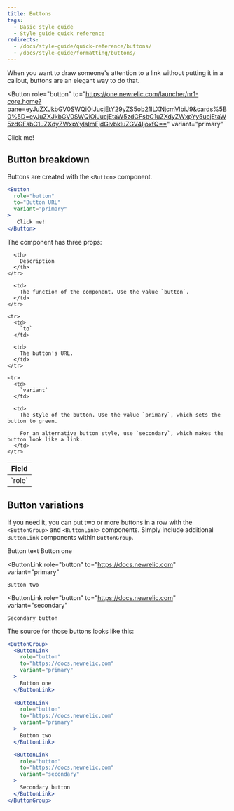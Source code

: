```yaml
---
title: Buttons
tags:
  - Basic style guide
  - Style guide quick reference
redirects:
  - /docs/style-guide/quick-reference/buttons/
  - /docs/style-guide/formatting/buttons/
---
```


When you want to draw someone's attention to a link without putting it in a callout, buttons are an elegant way to do that.

<Button
  role="button"
  to="https://one.newrelic.com/launcher/nr1-core.home?pane=eyJuZXJkbGV0SWQiOiJucjEtY29yZS5ob21lLXNjcmVlbiJ9&cards%5B0%5D=eyJuZXJkbGV0SWQiOiJucjEtaW5zdGFsbC1uZXdyZWxpYy5ucjEtaW5zdGFsbC1uZXdyZWxpYyIsImFjdGlvbkluZGV4IjoxfQ=="
  variant="primary"
>
  Click me!
</Button>

## Button breakdown

Buttons are created with the `<Button>` component.

```jsx
<Button
  role="button"
  to="Button URL"
  variant="primary"
>
   Click me!
</Button>
```

The component has three props:

<table>
  <thead>
    <tr>
      <th style={{ width: "200px" }}>
        Field
      </th>

      <th>
        Description
      </th>
    </tr>
  </thead>

  <tbody>
    <tr>
      <td>
        `role`
      </td>

      <td>
        The function of the component. Use the value `button`.
      </td>
    </tr>

    <tr>
      <td>
        `to`
      </td>

      <td>
        The button's URL.
      </td>
    </tr>

    <tr>
      <td>
        `variant`
      </td>

      <td>
        The style of the button. Use the value `primary`, which sets the button to green.

        For an alternative button style, use `secondary`, which makes the button look like a link.
      </td>
    </tr>
  </tbody>
</table>

## Button variations

If you need it, you can put two or more buttons in a row with the `<ButtonGroup>` and `<ButtonLink>` components. Simply include additional `ButtonLink` components within `ButtonGroup`.

<ButtonGroup>
  <ButtonLink
    role="button"
    to="Button URL"
    variant="primary"
  >
    Button text
  </ButtonLink>
</ButtonGroup>

<ButtonGroup>
  <ButtonLink
    role="button"
    to="https://docs.newrelic.com"
    variant="primary"
  >
    Button one
  </ButtonLink>

  <ButtonLink
    role="button"
    to="https://docs.newrelic.com"
    variant="primary"
  >
    Button two
  </ButtonLink>

  <ButtonLink
    role="button"
    to="https://docs.newrelic.com"
    variant="secondary"
  >
    Secondary button
  </ButtonLink>
</ButtonGroup>

The source for those buttons looks like this:

```jsx
<ButtonGroup>
  <ButtonLink
    role="button"
    to="https://docs.newrelic.com"
    variant="primary"
  >
    Button one
  </ButtonLink>
  
  <ButtonLink
    role="button"
    to="https://docs.newrelic.com"
    variant="primary"
  >
    Button two
  </ButtonLink>

  <ButtonLink
    role="button"
    to="https://docs.newrelic.com"
    variant="secondary"
  >
    Secondary button
  </ButtonLink>
</ButtonGroup>
```
